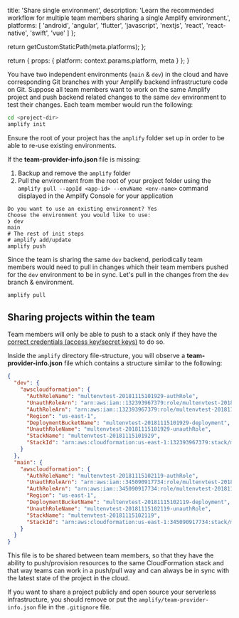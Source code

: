                   
  title: 'Share single environment',
  description: 'Learn the recommended workflow for multiple team members sharing a single Amplify environment.',
  platforms: [
                'android',
                'angular',
                'flutter',
                'javascript',
                'nextjs',
                'react',
                'react-native',
                'swift',
                'vue'
              ]
};

  return getCustomStaticPath(meta.platforms);
};

  return {
    props: {
      platform: context.params.platform,
      meta
    }
  };
}
          

You have two independent environments (`main` & `dev`) in the cloud and have corresponding Git branches with your Amplify backend infrastructure code on Git. Suppose all team members want to work on the same Amplify project and push backend related changes to the same `dev` environment to test their changes. Each team member would run the following:

```bash
cd <project-dir>
amplify init
```

<Callout warning>

Ensure the root of your project has the `amplify` folder set up in order to be able to re-use existing environments.

If the **team-provider-info.json** file is missing:

1. Backup and remove the `amplify` folder
2. Pull the environment from the root of your project folder using the `amplify pull --appId <app-id> --envName <env-name>` command displayed in the Amplify Console for your application

</Callout>

```console
Do you want to use an existing environment? Yes
Choose the environment you would like to use:
❯ dev
main
# The rest of init steps
# amplify add/update 
amplify push
```

Since the team is sharing the same `dev` backend, periodically team members would need to pull in changes which their team members pushed for the `dev` environment to be in sync. Let's pull in the changes from the `dev` branch & environment.

```bash
amplify pull
```

## Sharing projects within the team

<Callout warning>

Team members will only be able to push to a stack only if they have the [correct credentials (access key/secret keys)](https://docs.amplify.aws/cli/start/install#pre-requisites-for-installation) to do so.

</Callout>

Inside the `amplify` directory file-structure, you will observe a **team-provider-info.json** file which contains a structure similar to the following:

```json
{
  "dev": {
    "awscloudformation": {
      "AuthRoleName": "multenvtest-20181115101929-authRole",
      "UnauthRoleArn": "arn:aws:iam::132393967379:role/multenvtest-20181115101929-unauthRole",
      "AuthRoleArn": "arn:aws:iam::132393967379:role/multenvtest-20181115101929-authRole",
      "Region": "us-east-1",
      "DeploymentBucketName": "multenvtest-20181115101929-deployment",
      "UnauthRoleName": "multenvtest-20181115101929-unauthRole",
      "StackName": "multenvtest-20181115101929",
      "StackId": "arn:aws:cloudformation:us-east-1:132393967379:stack/multenvtest-20181115101929/fc7b1010-e902-11e8-a9bd-50fae97e0835"
    }
  },
  "main": {
    "awscloudformation": {
      "AuthRoleName": "multenvtest-20181115102119-authRole",
      "UnauthRoleArn": "arn:aws:iam::345090917734:role/multenvtest-20181115102119-unauthRole",
      "AuthRoleArn": "arn:aws:iam::345090917734:role/multenvtest-20181115102119-authRole",
      "Region": "us-east-1",
      "DeploymentBucketName": "multenvtest-20181115102119-deployment",
      "UnauthRoleName": "multenvtest-20181115102119-unauthRole",
      "StackName": "multenvtest-20181115102119",
      "StackId": "arn:aws:cloudformation:us-east-1:345090917734:stack/multenvtest-20181115102119/3e907b70-e903-11e8-a18b-503acac41e61"
    }
  }
}
```

This file is to be shared between team members, so that they have the ability to push/provision resources to the same CloudFormation stack and that way teams can work in a push/pull way and can always be in sync with the latest state of the project in the cloud.

If you want to share a project publicly and open source your serverless infrastructure, you should remove or put the `amplify/team-provider-info.json` file in the `.gitignore` file.
